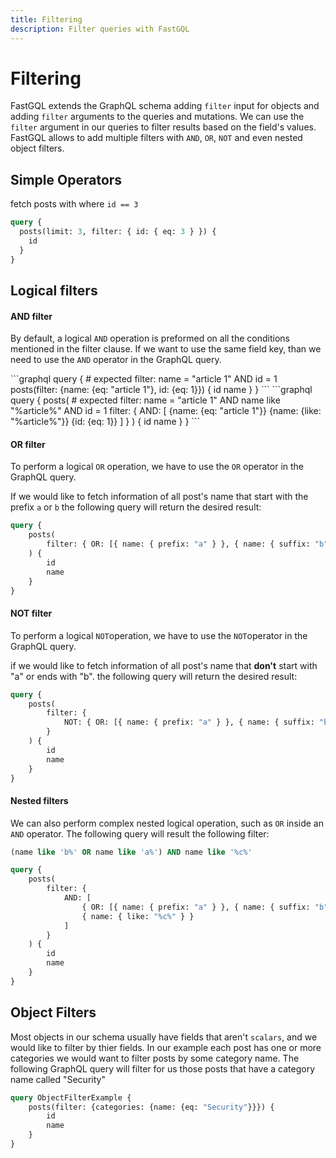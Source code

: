 ```yaml
---
title: Filtering
description: Filter queries with FastGQL
---
```



# Filtering

FastGQL extends the GraphQL schema adding `filter` input for objects and adding `filter` arguments to the queries and mutations. We can use the `filter` argument in our queries to filter results based on the field's values. FastGQL allows to add multiple filters with `AND`, `OR`, `NOT` and even nested object filters.

## Simple Operators

fetch posts with where `id == 3`

```graphql
query {
  posts(limit: 3, filter: { id: { eq: 3 } }) {
    id
  }
}
```

## Logical filters

#### AND filter

By default, a logical `AND` operation is preformed on all the conditions mentioned in the filter clause. If we want to use the same field key, than we need to use the `AND` operator in the GraphQL query.

<Tabs>
    <TabItem label="Single">
        ```graphql
        query {
        # expected filter: name = "article 1" AND id = 1
        posts(filter: {name: {eq: "article 1"}, id: {eq: 1}}) {
        id
        name
    }
    }
        ```
    </TabItem>
</Tabs>

<Tabs>
    <TabItem label="Multiple">
        ```graphql
        query {
        posts(
        # expected filter: name = "article 1" AND name like "%article%" AND id = 1
        filter: {
        AND: [
    {name: {eq: "article 1"}}
    {name: {like: "%article%"}}
    {id: {eq: 1}}
        ]
    }
        ) {
        id
        name
    }
    }
        ```
    </TabItem>
</Tabs>

#### OR filter

To perform a logical `OR` operation, we have to use the `OR` operator in the GraphQL query.&#x20;

If we would like to fetch information of all post's name that start with the prefix `a` or `b` the following query will return the desired result:

```graphql
query {
    posts(
        filter: { OR: [{ name: { prefix: "a" } }, { name: { suffix: "b" } }] }
    ) {
        id
        name
    }
}
```

#### NOT filter

To perform a logical `NOT`operation, we have to use the `NOT`operator in the GraphQL query.&#x20;

if we would like  to fetch information of all post's name that **don't** start with "a" or ends with "b". the following query will return the desired result:

```graphql
query {
    posts(
        filter: {
            NOT: { OR: [{ name: { prefix: "a" } }, { name: { suffix: "b" } }] }
        }
    ) {
        id
        name
    }
}
```

#### Nested filters

We can also perform complex nested logical operation, such as `OR` inside an `AND` operator. The following query will result the following filter:

```sql
(name like 'b%' OR name like 'a%') AND name like '%c%'
```

```graphql
query {
    posts(
        filter: {
            AND: [
                { OR: [{ name: { prefix: "a" } }, { name: { suffix: "b" } }] }
                { name: { like: "%c%" } }
            ]
        }
    ) {
        id
        name
    }
}
```

## Object Filters

Most objects in our schema usually have fields that aren't `scalars`, and we would like to filter by thier fields. In our example each post has one or more categories we would want to filter posts by some category name. The following GraphQL query will filter for us those posts that have a category name called "Security"

```graphql
query ObjectFilterExample {
    posts(filter: {categories: {name: {eq: "Security"}}}) {
        id
        name
    }
}
```
